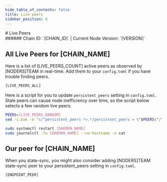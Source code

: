 ```yaml
---
hide_table_of_contents: false
title: Live peers
sidebar_position: 6
---
```


<div class="h1-with-icon icon-[CHAIN_SYSTEM_NAME]">
  # Live Peers
</div>
###### Chain ID: `[CHAIN_ID]` | Current Node Version: `[VERSION]`

## All Live Peers for [CHAIN_NAME]
Here is a list of [LIVE_PEERS_COUNT] active peers as observed by [NODERS]TEAM in real-time. Add them to your `config.toml` if you have trouble finding peers.

```bash
[LIVE_PEERS_ALL]
```

Here is a script for you to update `persistent_peers` setting in `config.toml`. Stale peers can cause node inefficiency over time, so the script below selects a few random live peers.

```bash
PEERS=[LIVE_PEERS_RANDOM]
sed -i.bak -e "s/^persistent_peers *=.*/persistent_peers = \"$PEERS\"/" [DAEMON_HOME]/config/config.toml

sudo systemctl restart [DAEMON_NAME]
sudo journalctl -fu [DAEMON_NAME] --no-hostname -o cat
```

## Our peer for [CHAIN_NAME]
When you state-sync, you might also consider adding [NODERS]TEAM state-sync peer to your persistent_peers setting in `config.toml`.

```bash
[ENDPOINT_PEER]
```
